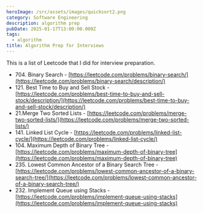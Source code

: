 ```yaml
---
heroImage: /src/assets/images/quicksort2.png
category: Software Engineering
description: algorithm prep
pubDate: 2025-01-17T13:00:00.000Z
tags:
  - algorithm
title: Algorithm Prep for Interviews
---
```


This is a list of Leetcode that I did for interview preparation.

- 704\. Binary Search - [https://leetcode.com/problems/binary-search/](https://leetcode.com/problems/binary-search/description/)
- 121\. Best Time to Buy and Sell Stock - [https://leetcode.com/problems/best-time-to-buy-and-sell-stock/description/](https://leetcode.com/problems/best-time-to-buy-and-sell-stock/description/)
- 21.Merge Two Sorted Lists - [https://leetcode.com/problems/merge-two-sorted-lists/](https://leetcode.com/problems/merge-two-sorted-lists/)
- 141\. Linked List Cycle - [https://leetcode.com/problems/linked-list-cycle/](https://leetcode.com/problems/linked-list-cycle/)
- 104\. Maximum Depth of Binary Tree - [https://leetcode.com/problems/maximum-depth-of-binary-tree](https://leetcode.com/problems/maximum-depth-of-binary-tree)
- 235\. Lowest Common Ancestor of a Binary Search Tree - [https://leetcode.com/problems/lowest-common-ancestor-of-a-binary-search-tree/](https://leetcode.com/problems/lowest-common-ancestor-of-a-binary-search-tree/)
- 232\. Implement Queue using Stacks - [https://leetcode.com/problems/implement-queue-using-stacks](https://leetcode.com/problems/implement-queue-using-stacks)
